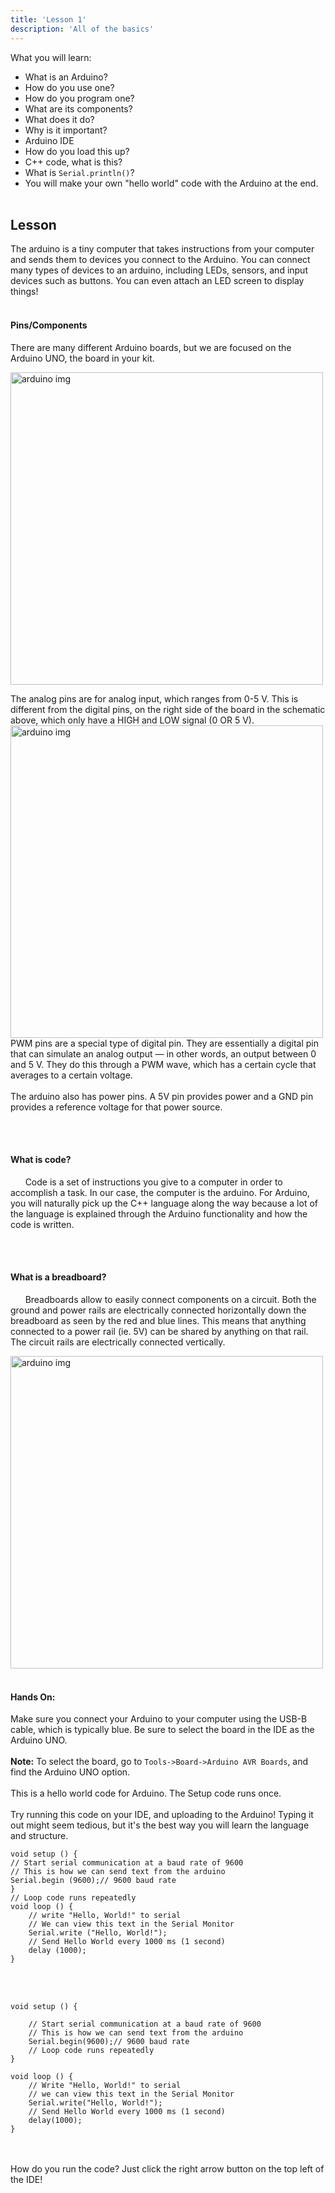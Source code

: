 ```yaml
---
title: 'Lesson 1'
description: 'All of the basics'
---
```


What you will learn:


- What is an Arduino?
- How do you use one?
- How do you program one?
- What are its components?
- What does it do?
- Why is it important?
- Arduino IDE
- How do you load this up?
- C++ code, what is this?
- What is `Serial.println()`?
- You will make your own "hello world" code with the Arduino at the end.
<br></br>

## Lesson

The arduino is a tiny computer that takes instructions from your computer and sends them to devices you connect to the Arduino. You can connect many types of devices to an arduino, including LEDs, sensors, and input devices such as buttons. You can even attach an LED screen to display things!
<br></br>

#### Pins/Components

There are many different Arduino boards, but we are focused on the Arduino UNO, the board in your kit.

<img width="500" alt="arduino img" src="/images/arduino_pins.jpg" />

The analog pins are for analog input, which ranges from 0-5 V. This is different from the digital pins, on the right side of the board in the schematic above, which only have a HIGH and LOW signal (0 OR 5 V). 
<img width="500" alt="arduino img" src="/images/AnalogDigitalExplain.png" />
PWM pins are a special type of digital pin. They are essentially a digital pin that can simulate an analog output — in other words, an output between 0 and 5 V. They do this through a PWM wave, which has a certain cycle that averages to a certain voltage.  
<br />
The arduino also has power pins. A 5V pin provides power and a GND pin provides a reference voltage for that power source. 

<br></br>

####  What is code?


&nbsp;&nbsp;&nbsp;&nbsp;&nbsp;&nbsp;Code is a set of instructions you give to a computer in order to accomplish a task. In our case, the computer is the arduino. For Arduino, you will naturally pick up the C++ language along the way because a lot of the language is explained through the Arduino functionality and how the code is written.


<br></br>

#### What is a breadboard?

&nbsp;&nbsp;&nbsp;&nbsp;&nbsp;&nbsp;Breadboards allow to easily connect components on a circuit. Both the ground and power rails are electrically connected horizontally down the breadboard as seen by the red and blue lines. This means that anything connected to a power rail (ie. 5V) can be shared by anything on that rail. The circuit rails are electrically connected vertically. 

<img width="500" alt="arduino img" src="/images/breadboard.png" />
<br></br>

#### Hands On:

Make sure you connect your Arduino to your computer using the USB-B cable, which is typically blue. Be sure to select the board in the IDE as the Arduino UNO.
<br></br>
**Note:** To select the board, go to `Tools->Board->Arduino AVR Boards`, and find the Arduino UNO option.
<br></br>
This is a hello world code for Arduino. The Setup code runs once.
<br></br>
Try running this code on your IDE, and uploading to the Arduino! Typing it out might seem tedious, but it's the best way you will learn the language and structure.
<br />
```arduino
void setup () {
// Start serial communication at a baud rate of 9600
// This is how we can send text from the arduino
Serial.begin (9600);// 9600 baud rate
}
// Loop code runs repeatedly
void loop () {
    // write "Hello, World!" to serial
    // We can view this text in the Serial Monitor
    Serial.write ("Hello, World!");
    // Send Hello World every 1000 ms (1 second)
    delay (1000);
}
```
<br></br>


```arduino 
void setup () {

    // Start serial communication at a baud rate of 9600
    // This is how we can send text from the arduino
    Serial.begin(9600);// 9600 baud rate
    // Loop code runs repeatedly
}

void loop () {
    // Write "Hello, World!" to serial
    // we can view this text in the Serial Monitor
    Serial.write("Hello, World!");
    // Send Hello World every 1000 ms (1 second)
    delay(1000);
}
```

<br></br>
How do you run the code? Just click the right arrow button on the top left of the IDE! 